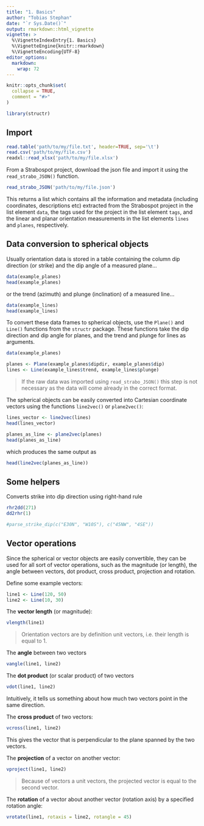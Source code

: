 ```yaml
---
title: "1. Basics"
author: "Tobias Stephan"
date: "`r Sys.Date()`"
output: rmarkdown::html_vignette
vignette: >
  %\VignetteIndexEntry{1. Basics}
  %\VignetteEngine{knitr::rmarkdown}
  %\VignetteEncoding{UTF-8}
editor_options: 
  markdown: 
    wrap: 72
---
```


```r
knitr::opts_chunk$set(
  collapse = TRUE,
  comment = "#>"
)
```

```r
library(structr)
```


## Import 


```r
read.table('path/to/my/file.txt', header=TRUE, sep='\t')
read.csv('path/to/my/file.csv')
readxl::read_xlsx('path/to/my/file.xlsx')
```




From a Strabospot project, download the json file and import it using the `read_strabo_JSON()` function.
```r
read_strabo_JSON('path/to/my/file.json')
```

This returns a list which contains all the information and metadata (including coordinates, descriptions etc) extracted from the Strabospot project in the list element `data`, the tags used for the project in the list element `tags`, and the linear and planar orientation measurements in the list elements `lines` and `planes`, respectively.


## Data conversion to spherical objects

Usually orientation data is stored in a table containing the column dip direction (or strike) and the dip angle of a measured plane...
```r
data(example_planes)
head(example_planes)
```

or the trend (azimuth) and plunge (inclination) of a measured line...


```r
data(example_lines)
head(example_lines)
```

To convert these data frames to spherical objects, use the `Plane()` and `Line()` functions from the `structr` package. These functions take the dip direction and dip angle for planes, and the trend and plunge for lines as arguments.

```r
data(example_planes)

planes <- Plane(example_planes$dipdir, example_planes$dip)
lines <- Line(example_lines$trend, example_lines$plunge)
```
 
 > If the raw data was imported using `read_strabo_JSON()` this step is not necessary as the data will come already in the correct format.
 
The spherical objects can be easily converted into Cartesian coordinate vectors using the functions `line2vec()` or `plane2vec()`:
 
```r
lines_vector <- line2vec(lines)
head(lines_vector)
```

```r
planes_as_line <- plane2vec(planes)
head(planes_as_line)
```

which produces the same output as
```r
head(line2vec(planes_as_line))
```

## Some helpers
Converts strike into dip direction using right-hand rule

```r
rhr2dd(271)
dd2rhr(1)
```

```r
#parse_strike_dip(c("E30N", "W10S"), c("45NW", "4SE"))
```

## Vector operations
Since the spherical or vector objects are easily convertible, they can be used for all sort of vector operations, such as the magnitude (or length), 
the angle between vectors, dot product, cross product, projection and rotation.

Define some example vectors:
```r
line1 <- Line(120, 50)
line2 <- Line(10, 30)
```

The **vector length** (or magnitude):
```r
vlength(line1)
```
> Orientation vectors are by definition unit vectors, i.e. their length is equal to 1.


The **angle** between two vectors
```r
vangle(line1, line2)
```

The **dot product** (or scalar product) of two  vectors
```r
vdot(line1, line2)
```
Intuitively, it tells us something about how much two vectors point in the same direction.

The **cross product** of two  vectors:
```r
vcross(line1, line2)
```
This gives the vector that is perpendicular to the plane spanned by the two vectors.

The **projection** of a vector on another vector:
```r
vproject(line1, line2)
```
> Because of vectors a unit vectors, the projected vector is equal to the second vector.

The **rotation** of a vector about another vector (rotation axis) by a specified rotation angle:
```r
vrotate(line1, rotaxis = line2, rotangle = 45)
```
